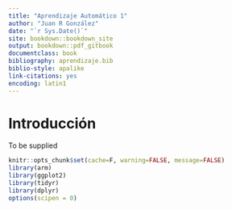 ```yaml
--- 
title: "Aprendizaje Automático 1"
author: "Juan R González"
date: "`r Sys.Date()`"
site: bookdown::bookdown_site
output: bookdown::pdf_gitbook
documentclass: book
bibliography: aprendizaje.bib
biblio-style: apalike
link-citations: yes
encoding: latin1
---
```



# Introducción

To be supplied


 
```r
knitr::opts_chunk$set(cache=F, warning=FALSE, message=FALSE)
library(arm)
library(ggplot2)
library(tidyr)
library(dplyr)
options(scipen = 0)
```
 
